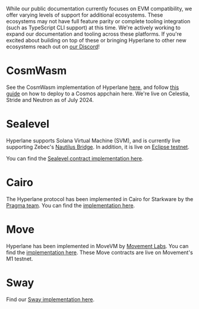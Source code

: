 While our public documentation currently focuses on EVM compatibility, we offer varying levels of support for additional ecosystems. These ecosystems may not have full feature parity or complete tooling integration (such as TypeScript CLI support) at this time. We're actively working to expand our documentation and tooling across these platforms. If you're excited about building on top of these or bringing Hyperlane to other new ecosystems reach out on [our Discord](https://discord.gg/hyperlane)!

# CosmWasm

See the CosmWasm implementation of Hyperlane [here](https://github.com/many-things/cw-hyperlane), and follow [this guide](https://github.com/many-things/cw-hyperlane/blob/main/DEPLOYMENT.md) on how to deploy to a Cosmos appchain here. We're live on Celestia, Stride and Neutron as of July 2024.

# Sealevel

Hyperlane supports Solana Virtual Machine (SVM), and is currently live supporting Zebec's [Nautilus Bridge](https://medium.com/hyperlane/case-study-interoperability-for-the-modular-rollup-stack-featuring-nautilus-d01118fe31ec). In addition, it is live on [Eclipse testnet](https://medium.com/hyperlane/hyperlane-expands-to-solana-vm-in-collaboration-with-eclipse-8465616fd0e4).

You can find the [Sealevel contract implementation here](https://github.com/hyperlane-xyz/hyperlane-monorepo/blob/main/rust/sealevel/programs/mailbox/src/processor.rs).

# Cairo

The Hyperlane protocol has been implemented in Cairo for Starkware by the [Pragma team](https://www.pragma.build/). You can find the [implementation here](https://github.com/astraly-labs/hyperlane_starknet).

# Move

Hyperlane has been implemented in MoveVM by [Movement Labs](https://movementlabs.xyz/). You can find the [implementation here](https://github.com/movementlabsxyz/hyperlane-monorepo). These Move contracts are live on Movement's M1 testnet.

# Sway

Find our [Sway implementation here](https://github.com/hyperlane-xyz/fuel-contracts/blob/main/contracts/hyperlane-mailbox/src/main.sw).
